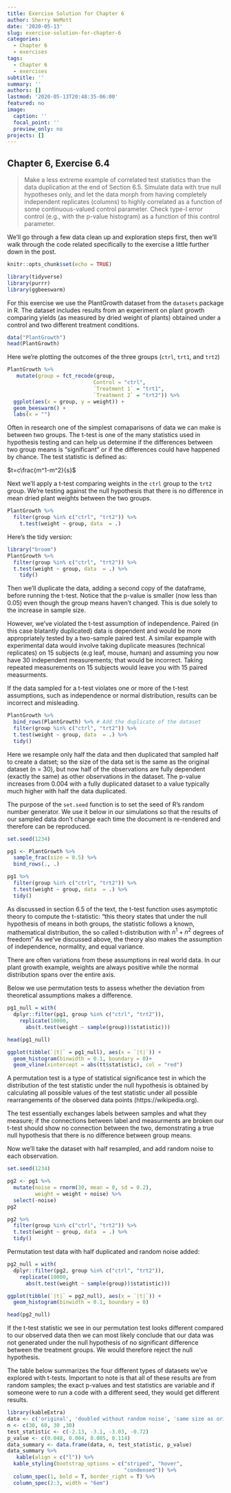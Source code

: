 ```yaml
---
title: Exercise Solution for Chapter 6
author: Sherry WeMott
date: '2020-05-13'
slug: exercise-solution-for-chapter-6
categories:
  - Chapter 6
  - exercises
tags:
  - Chapter 6
  - exercises
subtitle: ''
summary: ''
authors: []
lastmod: '2020-05-13T20:48:35-06:00'
featured: no
image:
  caption: ''
  focal_point: ''
  preview_only: no
projects: []
---
```


## Chapter 6, Exercise 6.4

>Make a less extreme example of correlated test statistics than the data duplication at the end of Section 6.5. Simulate data with true null hypotheses only, and let the data morph from having completely independent replicates (columns) to highly correlated as a function of some continuous-valued control parameter. Check type-I error control (e.g., with the p-value histogram) as a function of this control parameter.

We'll go through a few data clean up and exploration steps first, then we'll walk through the code related specifically to the exercise a little further down in the post. 


```r
knitr::opts_chunk$set(echo = TRUE)

```

```r
library(tidyverse)
library(purrr)
library(ggbeeswarm)
```

For this exercise we use the PlantGrowth dataset from the `datasets` package in R. The dataset includes results from an experiment on plant growth comparing yields (as measured by dried weight of plants) obtained under a control and two different treatment conditions. 


```r
data("PlantGrowth")
head(PlantGrowth)
```

Here we're plotting the outcomes of the three groups (`ctrl`, `trt1`, and `trt2`)

```r

PlantGrowth %>% 
   mutate(group = fct_recode(group, 
                            Control = "ctrl", 
                            `Treatment 1` = "trt1", 
                            `Treatment 2` = "trt2")) %>% 
  ggplot(aes(x = group, y = weight)) + 
  geom_beeswarm() + 
  labs(x = "")
```
Often in research one of the simplest comaparisons of data we can make is between two groups. The t-test is one of the many statistics used in hypothesis testing and can help us determine if the differences between two group means is "significant" or if the differences could have happened by chance. The test statistic is defined as: 

$t=c\frac{m^1-m^2}{s}$

Next we'll apply a t-test comparing weights in the `ctrl` group to the `trt2` group. We're testing against the null hypothesis that there is no difference in mean dried plant weights between the two groups. 

```r
PlantGrowth %>% 
  filter(group %in% c("ctrl", "trt2")) %>% 
    t.test(weight ~ group, data  = .) 
```
Here's the tidy version: 

```r
library("broom")
PlantGrowth %>% 
  filter(group %in% c("ctrl", "trt2")) %>% 
  t.test(weight ~ group, data  = .) %>% 
    tidy()
```

Then we'll duplicate the data, adding a second copy of the dataframe, before running the t-test. Notice that the p-value is smaller (now less than 0.05) even though the group means haven't changed. This is due solely to the increase in sample size. 

However, we've violated the t-test assumption of independence. Paired (in this case blatantly duplicated) data is dependent and would be more appropriately tested by a two-sample paired test. A similar expample with experimental data would involve taking duplicate measures (technical replicates) on 15 subjects (e.g leaf, mouse, human) and assuming you now have 30 independent measurements; that would be incorrect. Taking repeated measurements on 15 subjects would leave you with 15 paired measurments.   

If the data sampled for a t-test violates one or more of the t-test assumptions, such as independence or normal distribution, results can be incorrect and misleading. 

```r
PlantGrowth %>% 
  bind_rows(PlantGrowth) %>% # Add the duplicate of the dataset
  filter(group %in% c("ctrl", "trt2")) %>% 
  t.test(weight ~ group, data  = .) %>% 
  tidy()
```

Here we resample only half the data and then duplicated that sampled half to create a datset; so the size of the data set is the same as the original dataset (n = 30), but now half of the observations are fully dependent (exactly the same) as other observations in the dataset. The p-value increases from 0.004 with a fully duplicated dataset to a value typically much higher with half the data duplicated.  

The purpose of the `set.seed` function is to set the seed of R's random number generator. We use it below in our simulations so that the results of our sampled data don't change each time the document is re-rendered and therefore can be reproduced. 


```r
set.seed(1234)

pg1 <- PlantGrowth %>% 
  sample_frac(size = 0.5) %>% 
  bind_rows(., .) 

pg1 %>% 
  filter(group %in% c("ctrl", "trt2")) %>% 
  t.test(weight ~ group, data  = .) %>% 
  tidy()
```

As discussed in section 6.5 of the text, the t-test function uses asymptotic theory to compute the t-statistic: "this theory states that under the null hypothesis of means in both groups, the statistic follows a known, mathematical distribution, the so called t-distribution with $n^1 + n^2$ degrees of freedom" As we've discussed above, the theory also makes the assumption of independence, normality, and equal variance. 

There are often variations from these assumptions in real world data. In our plant growth example, weights are always positive while the normal distribution spans over the entire axis.

Below we use permutation tests to assess whether the deviation from theoretical assumptions makes a difference. 
```r
pg1_null = with(
  dplyr::filter(pg1, group %in% c("ctrl", "trt2")),
    replicate(10000,
      abs(t.test(weight ~ sample(group))$statistic)))

head(pg1_null)

ggplot(tibble(`|t|` = pg1_null), aes(x = `|t|`)) +
  geom_histogram(binwidth = 0.1, boundary = 0)+
  geom_vline(xintercept = abs(tt$statistic), col = "red")
```

A permutation test is a type of statistical significance test in which the distribution of the test statistic under the null hypothesis is obtained by calculating all possible values of the test statistic under all possible rearrangements of the observed data points (https://wikipedia.org). 

The test essentially exchanges labels between samples and what they measure; if the connections between label and measurments are broken our t-test should show no connection between the two, demonstrating a true null hypothesis that there is no difference between group means. 

Now we'll take the dataset with half resampled, and add random noise to each observation. 

```r
set.seed(1234)

pg2 <- pg1 %>% 
  mutate(noise = rnorm(30, mean = 0, sd = 0.2), 
         weight = weight + noise) %>% 
  select(-noise)
pg2

pg2 %>% 
  filter(group %in% c("ctrl", "trt2")) %>% 
  t.test(weight ~ group, data  = .) %>% 
  tidy()
```



Permutation test data with half duplicated and random noise added:

```r
pg2_null = with(
  dplyr::filter(pg2, group %in% c("ctrl", "trt2")),
    replicate(10000,
      abs(t.test(weight ~ sample(group))$statistic)))

ggplot(tibble(`|t|` = pg2_null), aes(x = `|t|`)) +
  geom_histogram(binwidth = 0.1, boundary = 0)  

head(pg2_null)

```

If the t-test statistic we see in our permutation test looks different compared to our observed data then we can most likely conclude that our data was not generated under the null hypothesis of no significant difference between the treatment groups. We would therefore reject the null hypothesis.  

The table below summarizes the four different types of datasets we've explored with t-tests. Important to note is that all of these results are from random samples; the exact p-values and test statistics are variable and if someone were to run a code with a different seed, they would get different results. 

```r
library(kableExtra)
data <- c('original', 'doubled without random noise', 'same size as original, half observations replicated', 'half replicated, random noise added to each replicate')
n <- c(30, 60, 30 ,30)
test_statistic <- c(-2.13, -3.1, -3.03, -0.72)
p_value <- c(0.048, 0.004, 0.005, 0.114)
data_summary <- data.frame(data, n, test_statistic, p_value)
data_summary %>% 
   kable(align = c("l")) %>% 
  kable_styling(bootstrap_options = c("striped", "hover",
                                      "condensed")) %>% 
  column_spec(1, bold = T, border_right = T) %>% 
  column_spec(2:3, width = "6em")

```
